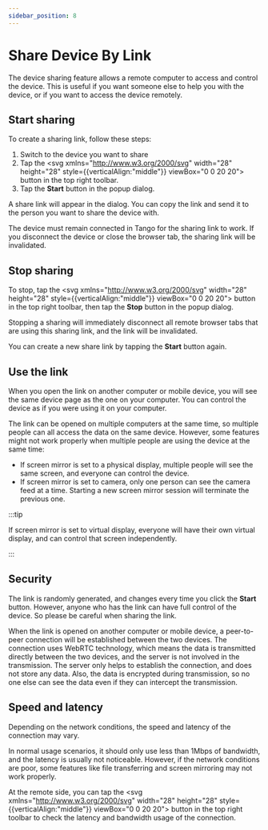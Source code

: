 ```yaml
---
sidebar_position: 8
---
```


# Share Device By Link

The device sharing feature allows a remote computer to access and control the device. This is useful if you want someone else to help you with the device, or if you want to access the device remotely.

## Start sharing

To create a sharing link, follow these steps:

1. Switch to the device you want to share
2. Tap the <svg xmlns="http://www.w3.org/2000/svg" width="28" height="28" style={{verticalAlign:"middle"}} viewBox="0 0 20 20"><path fill="currentColor" d="M4.5 3A1.5 1.5 0 0 0 3 4.5v6A1.5 1.5 0 0 0 4.5 12H6v1H4.5A2.5 2.5 0 0 1 2 10.5v-6A2.5 2.5 0 0 1 4.5 2h6A2.5 2.5 0 0 1 13 4.5v6a2.5 2.5 0 0 1-2.5 2.5H9v-1h1.5a1.5 1.5 0 0 0 1.5-1.5v-6A1.5 1.5 0 0 0 10.5 3h-6Zm5 4H11v1H9.5A1.5 1.5 0 0 0 8 9.5v6A1.5 1.5 0 0 0 9.5 17h6a1.5 1.5 0 0 0 1.5-1.5v-6A1.5 1.5 0 0 0 15.5 8H14V7h1.5A2.5 2.5 0 0 1 18 9.5v6a2.5 2.5 0 0 1-2.5 2.5h-6A2.5 2.5 0 0 1 7 15.5v-6A2.5 2.5 0 0 1 9.5 7Z"></path></svg> button in the top right toolbar.
3. Tap the **Start** button in the popup dialog.

A share link will appear in the dialog. You can copy the link and send it to the person you want to share the device with.

The device must remain connected in Tango for the sharing link to work. If you disconnect the device or close the browser tab, the sharing link will be invalidated.

## Stop sharing

To stop, tap the <svg xmlns="http://www.w3.org/2000/svg" width="28" height="28" style={{verticalAlign:"middle"}} viewBox="0 0 20 20"><path fill="currentColor" d="M4.5 3A1.5 1.5 0 0 0 3 4.5v6A1.5 1.5 0 0 0 4.5 12H6v1H4.5A2.5 2.5 0 0 1 2 10.5v-6A2.5 2.5 0 0 1 4.5 2h6A2.5 2.5 0 0 1 13 4.5v6a2.5 2.5 0 0 1-2.5 2.5H9v-1h1.5a1.5 1.5 0 0 0 1.5-1.5v-6A1.5 1.5 0 0 0 10.5 3h-6Zm5 4H11v1H9.5A1.5 1.5 0 0 0 8 9.5v6A1.5 1.5 0 0 0 9.5 17h6a1.5 1.5 0 0 0 1.5-1.5v-6A1.5 1.5 0 0 0 15.5 8H14V7h1.5A2.5 2.5 0 0 1 18 9.5v6a2.5 2.5 0 0 1-2.5 2.5h-6A2.5 2.5 0 0 1 7 15.5v-6A2.5 2.5 0 0 1 9.5 7Z"></path></svg> button in the top right toolbar, then tap the **Stop** button in the popup dialog.

Stopping a sharing will immediately disconnect all remote browser tabs that are using this sharing link, and the link will be invalidated.

You can create a new share link by tapping the **Start** button again.

## Use the link

When you open the link on another computer or mobile device, you will see the same device page as the one on your computer. You can control the device as if you were using it on your computer.

The link can be opened on multiple computers at the same time, so multiple people can all access the data on the same device. However, some features might not work properly when multiple people are using the device at the same time:

* If screen mirror is set to a physical display, multiple people will see the same screen, and everyone can control the device.
* If screen mirror is set to camera, only one person can see the camera feed at a time. Starting a new screen mirror session will terminate the previous one.

:::tip

If screen mirror is set to virtual display, everyone will have their own virtual display, and can control that screen independently.

:::

## Security

The link is randomly generated, and changes every time you click the **Start** button. However, anyone who has the link can have full control of the device. So please be careful when sharing the link.

When the link is opened on another computer or mobile device, a peer-to-peer connection will be established between the two devices. The connection uses WebRTC technology, which means the data is transmitted directly between the two devices, and the server is not involved in the transmission. The server only helps to establish the connection, and does not store any data. Also, the data is encrypted during transmission, so no one else can see the data even if they can intercept the transmission.

## Speed and latency

Depending on the network conditions, the speed and latency of the connection may vary.

In normal usage scenarios, it should only use less than 1Mbps of bandwidth, and the latency is usually not noticeable. However, if the network conditions are poor, some features like file transferring and screen mirroring may not work properly.

At the remote side, you can tap the <svg xmlns="http://www.w3.org/2000/svg" width="28" height="28" style={{verticalAlign:"middle"}} viewBox="0 0 20 20"><path fill="currentColor" d="M4.5 3A1.5 1.5 0 0 0 3 4.5v6A1.5 1.5 0 0 0 4.5 12H6v1H4.5A2.5 2.5 0 0 1 2 10.5v-6A2.5 2.5 0 0 1 4.5 2h6A2.5 2.5 0 0 1 13 4.5v6a2.5 2.5 0 0 1-2.5 2.5H9v-1h1.5a1.5 1.5 0 0 0 1.5-1.5v-6A1.5 1.5 0 0 0 10.5 3h-6Zm5 4H11v1H9.5A1.5 1.5 0 0 0 8 9.5v6A1.5 1.5 0 0 0 9.5 17h6a1.5 1.5 0 0 0 1.5-1.5v-6A1.5 1.5 0 0 0 15.5 8H14V7h1.5A2.5 2.5 0 0 1 18 9.5v6a2.5 2.5 0 0 1-2.5 2.5h-6A2.5 2.5 0 0 1 7 15.5v-6A2.5 2.5 0 0 1 9.5 7Z"></path></svg> button in the top right toolbar to check the latency and bandwidth usage of the connection.
